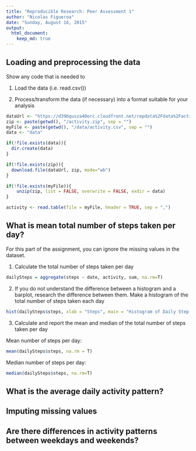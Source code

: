 ```yaml
---
title: "Reproducible Research: Peer Assessment 1"
author: "Nicolas Figueroa"
date: "Sunday, August 16, 2015"
output: 
  html_document:
    keep_md: true
---
```



## Loading and preprocessing the data

Show any code that is needed to

1. Load the data (i.e. read.csv())

2. Process/transform the data (if necessary) into a format suitable for your analysis


```r
dataUrl <- "https://d396qusza40orc.cloudfront.net/repdata%2Fdata%2Factivity.zip"
zip <- paste(getwd(), "/activity.zip", sep = "")
myFile <- paste(getwd(), "/data/activity.csv", sep = "")
data <- "data"
```


```r
if(!file.exists(data)){
  dir.create(data)
}
```



```r
if(!file.exists(zip)){
  download.file(dataUrl, zip, mode="wb")
}
```


```r
if(!file.exists(myFile)){
    unzip(zip, list = FALSE, overwrite = FALSE, exdir = data)
}
```


```r
activity <- read.table(file = myFile, header = TRUE, sep = ",")
```


## What is mean total number of steps taken per day?

For this part of the assignment, you can ignore the missing values in the dataset.

1. Calculate the total number of steps taken per day

```r
dailySteps = aggregate(steps ~ date, activity, sum, na.rm=T)
```


2. If you do not understand the difference between a histogram and a barplot, research the difference between them. Make a histogram of the total number of steps taken each day

```r
hist(dailySteps$steps, xlab = "Steps", main = "Histogram of Daily Step Data")
```




3. Calculate and report the mean and median of the total number of steps taken per day

Mean number of steps per day:

```r
mean(dailySteps$steps, na.rm = T)
```

Median number of steps per day:
```r
median(dailySteps$steps, na.rm=T)
```


## What is the average daily activity pattern?



## Imputing missing values



## Are there differences in activity patterns between weekdays and weekends?
